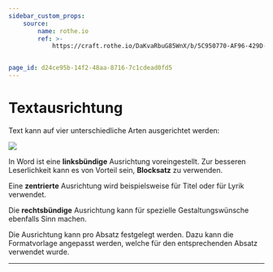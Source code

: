 ```yaml
---
sidebar_custom_props:
    source:
        name: rothe.io
        ref: >-
            https://craft.rothe.io/DaKvaRbuG85WnX/b/5C950770-AF96-429D-9904-7E8BA1584D8A/2.2-%E2%80%94-Textausrichtung


page_id: d24ce95b-14f2-48aa-8716-7c1cdead0fd5
---
```


# Textausrichtung

Text kann auf vier unterschiedliche Arten ausgerichtet werden:

![](img/Textausrichtung.png)

In Word ist eine **linksbündige** Ausrichtung voreingestellt. Zur besseren Leserlichkeit kann es von Vorteil sein, **Blocksatz** zu verwenden.

Eine **zentrierte** Ausrichtung wird beispielsweise für Titel oder für Lyrik verwendet.

Die **rechtsbündige** Ausrichtung kann für spezielle Gestaltungswünsche ebenfalls Sinn machen.

Die Ausrichtung kann pro Absatz festgelegt werden. Dazu kann die Formatvorlage angepasst werden, welche für den entsprechenden Absatz verwendet wurde.

---
